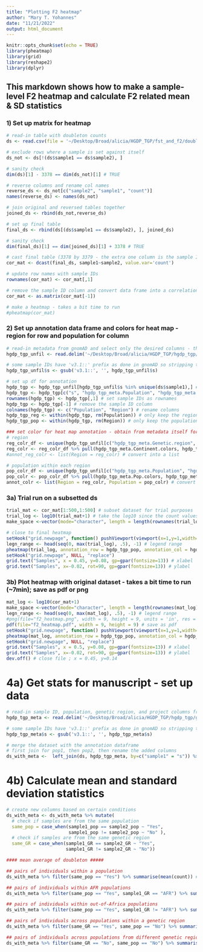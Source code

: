 ```yaml
---
title: "Plotting F2 heatmap"
author: "Mary T. Yohannes"
date: "11/21/2022"
output: html_document
---
```


```r
knitr::opts_chunk$set(echo = TRUE)
library(pheatmap)
library(grid)
library(reshape2)
library(dplyr)
```

## This markdown shows how to make a sample-level F2 heatmap and calculate F2 related mean & SD statistics 

### 1) Set up matrix for heatmap
```r
# read-in table with doubleton counts 
ds <- read.csv(file = '~/Desktop/Broad/alicia/HGDP_TGP/fst_and_f2/doubleton_count.csv', sep = "\t") # 5707131 rows × 3 columns

# exclude rows where a sample is set against itself 
ds_not <- ds[!(ds$sample1 == ds$sample2), ]

# sanity check 
dim(ds)[1] - 3378 == dim(ds_not)[1] # TRUE

# reverse columns and rename col names 
reverse_ds <- ds_not[c("sample2", "sample1", "count")] 
names(reverse_ds) <- names(ds_not) 

# join original and reversed tables together 
joined_ds <- rbind(ds_not,reverse_ds)

# set up final table 
final_ds <- rbind(ds[(ds$sample1 == ds$sample2), ], joined_ds)

# sanity check 
dim(final_ds)[1] == dim(joined_ds)[1] + 3378 # TRUE

# cast final table (3378 by 3379 - the extra one column is the sample IDs)
cor_mat <- dcast(final_ds, sample1~sample2, value.var='count')

# update row names with sample IDs  
rownames(cor_mat) <- cor_mat[,1]

# remove the sample ID column and convert data frame into a correlation matrix (3380 by 3380)
cor_mat <- as.matrix(cor_mat[-1])

# make a heatmap - takes a bit time to run 
#pheatmap(cor_mat)
```

### 2) Set up annotation data frame and colors for heat map - region for row and population for column
```r
# read-in metadata from gnomAD and select only the desired columns - this file is either the original metadata from the drive (downloaded the excel sheet as a tsv) or one sent by Alicia to me and Zan 
hgdp_tgp_unfil <- read.delim('~/Desktop/Broad/alicia/HGDP_TGP/hgdp_tgp/gnomad_meta_v1.tsv', header=T, sep='\t') %>% select(s, project_meta.title, starts_with('hgdp_tgp_meta')) 

# some sample IDs have 'v3.1::' prefix as done in gnomAD so stripping that in order to match correctly with the pc score files 
hgdp_tgp_unfil$s <- gsub('v3.1::', '', hgdp_tgp_unfil$s)

# set up df for annotation  
hgdp_tgp <- hgdp_tgp_unfil[hgdp_tgp_unfil$s %in% unique(ds$sample1),] # subset metadata to only samples with doubletons 
hgdp_tgp <- hgdp_tgp[c("s", "hgdp_tgp_meta.Population", "hgdp_tgp_meta.Genetic.region")] # select only sample ID, population and region columns 
rownames(hgdp_tgp) <- hgdp_tgp[,1] # set sample IDs as rownames 
hgdp_tgp <- hgdp_tgp[-1] # remove the sample ID column 
colnames(hgdp_tgp) <- c("Population", "Region") # rename columns 
hgdp_tgp_reg <- within(hgdp_tgp, rm(Population)) # only keep the region column  
hgdp_tgp_pop <- within(hgdp_tgp, rm(Region)) # only keep the population column 

### set color for heat map annotation - obtain from metadata itself for consistency across all plots
# region 
reg_colr_df <- unique(hgdp_tgp_unfil[c("hgdp_tgp_meta.Genetic.region", "hgdp_tgp_meta.Continent.colors")])
reg_colr <- reg_colr_df %>% pull(hgdp_tgp_meta.Continent.colors, hgdp_tgp_meta.Genetic.region)
#annot_reg_colr <- list(Region = reg_colr) # convert into a list  

# population within each region  
pop_colr_df <- unique(hgdp_tgp_unfil[c("hgdp_tgp_meta.Population", "hgdp_tgp_meta.Pop.colors")])
pop_colr <- pop_colr_df %>% pull(hgdp_tgp_meta.Pop.colors, hgdp_tgp_meta.Population)
annot_colr <- list(Region = reg_colr, Population = pop_colr) # convert into a list 
```

### 3a) Trial run on a subsetted ds
```r
trial_mat <- cor_mat[1:500,1:500] # subset dataset for trial purposes 
trial_log <- log10(trial_mat+1) # take the log10 since the count values have a big range; +1 to avoid values that are ~0
make_space <-vector(mode="character", length = length(rownames(trial_log))) # used to make space between plot and legend 

# close to final heatmap 
setHook("grid.newpage", function() pushViewport(viewport(x=1,y=1,width=.9, height=.9, name="vp", just=c("right","top"))), action="prepend")
legn_range <- head(seq(0, max(trial_log), .5), -1) # legend range 
pheatmap(trial_log, annotation_row = hgdp_tgp_pop, annotation_col = hgdp_tgp_reg, angle_col = 90, annotation_legend = F, annotation_colors = annot_colr, border_color=NA, treeheight_row=0,height=7, width=9, show_rownames = T, show_colnames = F, legend_breaks = c(legn_range, max(trial_log)), legend_labels = round(c((10^legn_range)-1, (10^(max(trial_log)))-1), 0), labels_row = make_space)
setHook("grid.newpage", NULL, "replace")
grid.text("Samples", x = 0.45, y=0.08, gp=gpar(fontsize=13)) # xlabel
grid.text("Samples", x=-0.02, rot=90, gp=gpar(fontsize=13)) # ylabel
```

### 3b) Plot heatmap with original dataset - takes a bit time to run (~7min); save as pdf or png
```r
mat_log <- log10(cor_mat+1)
make_space <-vector(mode="character", length = length(rownames(mat_log))) # used to make space between plot and legend 
legn_range <- head(seq(0, max(mat_log), .5), -1) # legend range 
#png(file="f2_heatmap.png", width = 9, height = 9, units = 'in', res = 300) # uncomment this line and comment the next one (pdf) to save heatmap as png 
pdf(file="f2_heatmap.pdf", width = 9, height = 9) # save as pdf 
setHook("grid.newpage", function() pushViewport(viewport(x=1,y=1,width=.9, height=.9, name="vp", just=c("right","top"))), action="prepend")
pheatmap(mat_log, annotation_row = hgdp_tgp_pop, annotation_col = hgdp_tgp_reg, annotation_colors = annot_colr, annotation_legend = F, angle_col = 90, border_color=NA, treeheight_row=0, height=7, width=9, show_rownames = T, show_colnames = F, legend_breaks = c(legn_range, max(mat_log)), legend_labels = round(c((10^legn_range)-1, (10^(max(mat_log)))-1), 0), labels_row = make_space)
setHook("grid.newpage", NULL, "replace")
grid.text("Samples", x = 0.5, y=0.08, gp=gpar(fontsize=13)) # xlabel
grid.text("Samples", x=-0.02, rot=90, gp=gpar(fontsize=13)) # ylabel
dev.off() # close file ; x = 0.45, y=0.14
```

# 4a) Get stats for manuscript - set up data
```r
# read-in sample ID, population, genetic region, and project columns from the metadata 
hgdp_tgp_meta <- read.delim('~/Desktop/Broad/alicia/HGDP_TGP/hgdp_tgp/gnomad_meta_v1.tsv', header=T, sep='\t') %>% select(s, hgdp_tgp_meta.Population, hgdp_tgp_meta.Genetic.region, project_meta.title) 

# some sample IDs have 'v3.1::' prefix as done in gnomAD so stripping that in order to match correctly with the pc score files 
hgdp_tgp_meta$s <- gsub('v3.1::', '', hgdp_tgp_meta$s)

# merge the dataset with the annotation dataframe 
# first join for pop1, then pop2, then rename the added columns
ds_with_meta <-  left_join(ds, hgdp_tgp_meta, by=c("sample1" = "s")) %>% left_join(hgdp_tgp_meta, by=c("sample2" = "s")) %>% rename(sample1_pop = hgdp_tgp_meta.Population.x, sample1_GR = hgdp_tgp_meta.Genetic.region.x, sample1_project = project_meta.title.x, sample2_pop = hgdp_tgp_meta.Population.y, sample2_GR = hgdp_tgp_meta.Genetic.region.y, sample2_project = project_meta.title.y)
```

# 4b) Calculate mean and standard deviation statistics 
```r
# create new columns based on certain conditions 
ds_with_meta <- ds_with_meta %>% mutate(
  # check if samples are from the same population  
  same_pop = case_when(sample1_pop == sample2_pop ~ "Yes",
                       sample1_pop != sample2_pop ~ "No" ),
  # check if samples are from the same genetic region 
  same_GR = case_when(sample1_GR == sample2_GR ~ "Yes",
                      sample1_GR != sample2_GR ~ "No"))

#### mean average of doubleton #####

## pairs of individuals within a population 
ds_with_meta %>% filter(same_pop == "Yes") %>% summarise(mean(count)) # mean = 51.82778	

## pairs of individuals within AFR populations
ds_with_meta %>% filter(same_pop == "Yes", sample1_GR == "AFR") %>% summarise(mean(count)) # mean = 76.3766	

## pairs of individuals within out-of-Africa populations
ds_with_meta %>% filter(same_pop == "Yes", sample1_GR != "AFR") %>% summarise(mean(count)) # mean = 43.73861	

## pairs of individuals across populations within a genetic region
ds_with_meta %>% filter(same_GR == "Yes", same_pop == "No") %>% summarise(mean(count), sd(count)) # mean = 6.789911, sd = 18.30799	

## pairs of individuals across populations from different genetic regions 
ds_with_meta %>% filter(same_GR == "No", same_pop == "No") %>% summarise(mean(count), sd(count)) # mean = 0.7969933, sd = 1.778934		
```